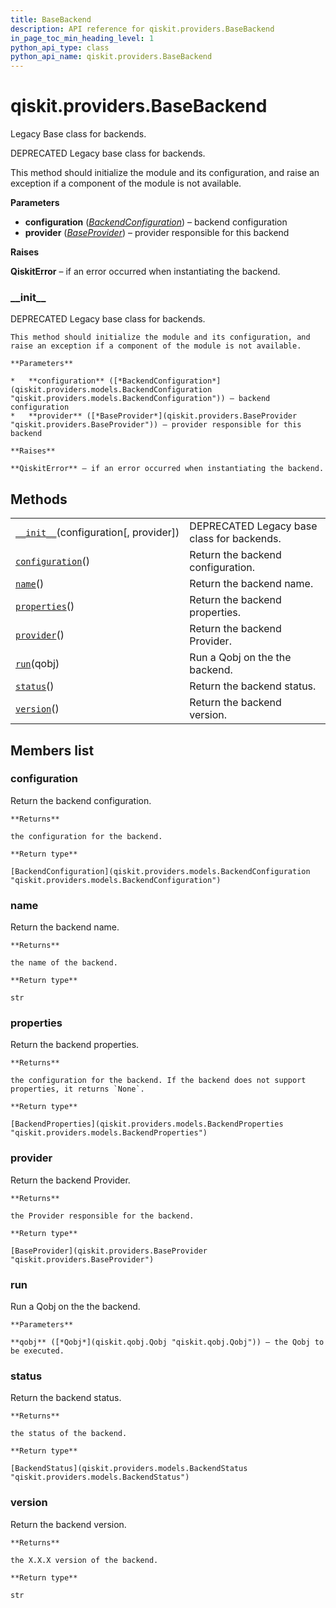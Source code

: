 ```yaml
---
title: BaseBackend
description: API reference for qiskit.providers.BaseBackend
in_page_toc_min_heading_level: 1
python_api_type: class
python_api_name: qiskit.providers.BaseBackend
---
```


# qiskit.providers.BaseBackend

<Class id="qiskit.providers.BaseBackend" isDedicatedPage={true} github="https://github.com/qiskit/qiskit/tree/stable/0.18/qiskit/providers/basebackend.py" signature="BaseBackend(configuration, provider=None)" modifiers="class">
  Legacy Base class for backends.

  DEPRECATED Legacy base class for backends.

  This method should initialize the module and its configuration, and raise an exception if a component of the module is not available.

  **Parameters**

  *   **configuration** ([*BackendConfiguration*](qiskit.providers.models.BackendConfiguration "qiskit.providers.models.BackendConfiguration")) – backend configuration
  *   **provider** ([*BaseProvider*](qiskit.providers.BaseProvider "qiskit.providers.BaseProvider")) – provider responsible for this backend

  **Raises**

  **QiskitError** – if an error occurred when instantiating the backend.

  ### \_\_init\_\_

  <Function id="qiskit.providers.BaseBackend.__init__" signature="__init__(configuration, provider=None)" modifiers="abstract">
    DEPRECATED Legacy base class for backends.

    This method should initialize the module and its configuration, and raise an exception if a component of the module is not available.

    **Parameters**

    *   **configuration** ([*BackendConfiguration*](qiskit.providers.models.BackendConfiguration "qiskit.providers.models.BackendConfiguration")) – backend configuration
    *   **provider** ([*BaseProvider*](qiskit.providers.BaseProvider "qiskit.providers.BaseProvider")) – provider responsible for this backend

    **Raises**

    **QiskitError** – if an error occurred when instantiating the backend.
  </Function>

  ## Methods

  |                                                                                                                          |                                            |
  | ------------------------------------------------------------------------------------------------------------------------ | ------------------------------------------ |
  | [`__init__`](#qiskit.providers.BaseBackend.__init__ "qiskit.providers.BaseBackend.__init__")(configuration\[, provider]) | DEPRECATED Legacy base class for backends. |
  | [`configuration`](#qiskit.providers.BaseBackend.configuration "qiskit.providers.BaseBackend.configuration")()            | Return the backend configuration.          |
  | [`name`](#qiskit.providers.BaseBackend.name "qiskit.providers.BaseBackend.name")()                                       | Return the backend name.                   |
  | [`properties`](#qiskit.providers.BaseBackend.properties "qiskit.providers.BaseBackend.properties")()                     | Return the backend properties.             |
  | [`provider`](#qiskit.providers.BaseBackend.provider "qiskit.providers.BaseBackend.provider")()                           | Return the backend Provider.               |
  | [`run`](#qiskit.providers.BaseBackend.run "qiskit.providers.BaseBackend.run")(qobj)                                      | Run a Qobj on the the backend.             |
  | [`status`](#qiskit.providers.BaseBackend.status "qiskit.providers.BaseBackend.status")()                                 | Return the backend status.                 |
  | [`version`](#qiskit.providers.BaseBackend.version "qiskit.providers.BaseBackend.version")()                              | Return the backend version.                |

  ## Members list

  ### configuration

  <Function id="qiskit.providers.BaseBackend.configuration" signature="configuration()">
    Return the backend configuration.

    **Returns**

    the configuration for the backend.

    **Return type**

    [BackendConfiguration](qiskit.providers.models.BackendConfiguration "qiskit.providers.models.BackendConfiguration")
  </Function>

  ### name

  <Function id="qiskit.providers.BaseBackend.name" signature="name()">
    Return the backend name.

    **Returns**

    the name of the backend.

    **Return type**

    str
  </Function>

  ### properties

  <Function id="qiskit.providers.BaseBackend.properties" signature="properties()">
    Return the backend properties.

    **Returns**

    the configuration for the backend. If the backend does not support properties, it returns `None`.

    **Return type**

    [BackendProperties](qiskit.providers.models.BackendProperties "qiskit.providers.models.BackendProperties")
  </Function>

  ### provider

  <Function id="qiskit.providers.BaseBackend.provider" signature="provider()">
    Return the backend Provider.

    **Returns**

    the Provider responsible for the backend.

    **Return type**

    [BaseProvider](qiskit.providers.BaseProvider "qiskit.providers.BaseProvider")
  </Function>

  ### run

  <Function id="qiskit.providers.BaseBackend.run" signature="run(qobj)" modifiers="abstract">
    Run a Qobj on the the backend.

    **Parameters**

    **qobj** ([*Qobj*](qiskit.qobj.Qobj "qiskit.qobj.Qobj")) – the Qobj to be executed.
  </Function>

  ### status

  <Function id="qiskit.providers.BaseBackend.status" signature="status()">
    Return the backend status.

    **Returns**

    the status of the backend.

    **Return type**

    [BackendStatus](qiskit.providers.models.BackendStatus "qiskit.providers.models.BackendStatus")
  </Function>

  ### version

  <Function id="qiskit.providers.BaseBackend.version" signature="version()">
    Return the backend version.

    **Returns**

    the X.X.X version of the backend.

    **Return type**

    str
  </Function>
</Class>


